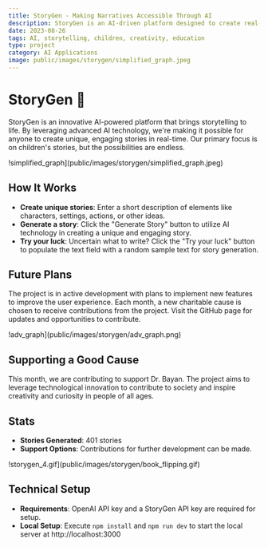 ```yaml
---
title: StoryGen - Making Narratives Accessible Through AI
description: StoryGen is an AI-driven platform designed to create real-time narratives based on user inputs. Primarily focused on generating children's stories, the project aims to make storytelling accessible to everyone.
date: 2023-08-26
tags: AI, storytelling, children, creativity, education
type: project
category: AI Applications
image: public/images/storygen/simplified_graph.jpeg
---
```


# StoryGen 📖

StoryGen is an innovative AI-powered platform that brings storytelling to life. By leveraging advanced AI technology, we're making it possible for anyone to create unique, engaging stories in real-time. Our primary focus is on children's stories, but the possibilities are endless.

!simplified_graph](public/images/storygen/simplified_graph.jpeg)


## How It Works

- **Create unique stories**: Enter a short description of elements like characters, settings, actions, or other ideas.
- **Generate a story**: Click the "Generate Story" button to utilize AI technology in creating a unique and engaging story.
- **Try your luck**: Uncertain what to write? Click the "Try your luck" button to populate the text field with a random sample text for story generation.


## Future Plans

The project is in active development with plans to implement new features to improve the user experience. Each month, a new charitable cause is chosen to receive contributions from the project. Visit the GitHub page for updates and opportunities to contribute.

!adv_graph](public/images/storygen/adv_graph.png)

## Supporting a Good Cause

This month, we are contributing to support Dr. Bayan. The project aims to leverage technological innovation to contribute to society and inspire creativity and curiosity in people of all ages.

## Stats

- **Stories Generated**: 401 stories  
- **Support Options**: Contributions for further development can be made.

!storygen_4.gif](public/images/storygen/book_flipping.gif)

## Technical Setup

- **Requirements**: OpenAI API key and a StoryGen API key are required for setup.
- **Local Setup**: Execute `npm install` and `npm run dev` to start the local server at http://localhost:3000
